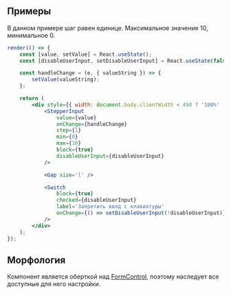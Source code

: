 ## Примеры

В данном примере шаг равен единице. Максимальное значение 10, минимальное 0.

```jsx live
render(() => {
    const [value, setValue] = React.useState();
    const [disableUserInput, setDisableUserInput] = React.useState(false);

    const handleChange = (e, { valueString }) => {
        setValue(valueString);
    };

    return (
        <div style={{ width: document.body.clientWidth < 450 ? '100%' : 320 }}>
            <StepperInput
                value={value}
                onChange={handleChange}
                step={1}
                min={0}
                max={10}
                block={true}
                disableUserInput={disableUserInput}
            />

            <Gap size='l' />

            <Switch
                block={true}
                checked={disableUserInput}
                label='Запретить ввод с клавиатуры'
                onChange={() => setDisableUserInput(!disableUserInput)}
            />
        </div>
    );
});
```

## Морфология

Компонент является оберткой над [FormControl](?path=/docs/formcontrol--docs), поэтому наследует все доступные для него настройки.
